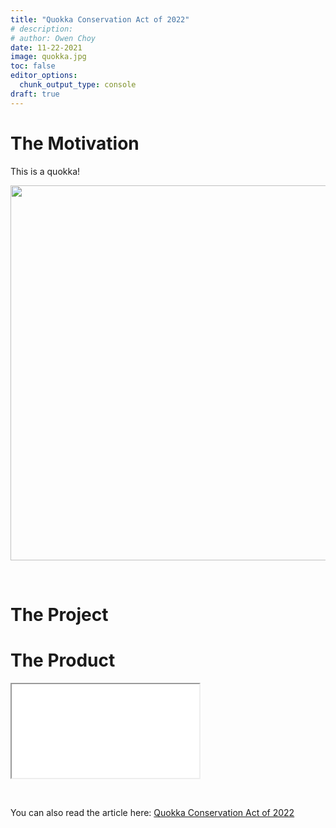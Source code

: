 ```yaml
---
title: "Quokka Conservation Act of 2022"
# description: 
# author: Owen Choy
date: 11-22-2021
image: quokka.jpg
toc: false
editor_options: 
  chunk_output_type: console
draft: true
---
```


# [The Motivation]{.red-text}

This is a quokka!

::: center
![](quokka.jpg){height="600px"}
:::

<br>

# [The Project]{.red-text}

# [The Product]{.red-text}

::: resize
<iframe src="quokka.pdf" class="iframe-style">

</iframe>
:::

<br>

You can also read the article here: [Quokka Conservation Act of 2022](https://owenchoy.github.io/portfolio/quokka%20conservation%20act/quokka.pdf)
